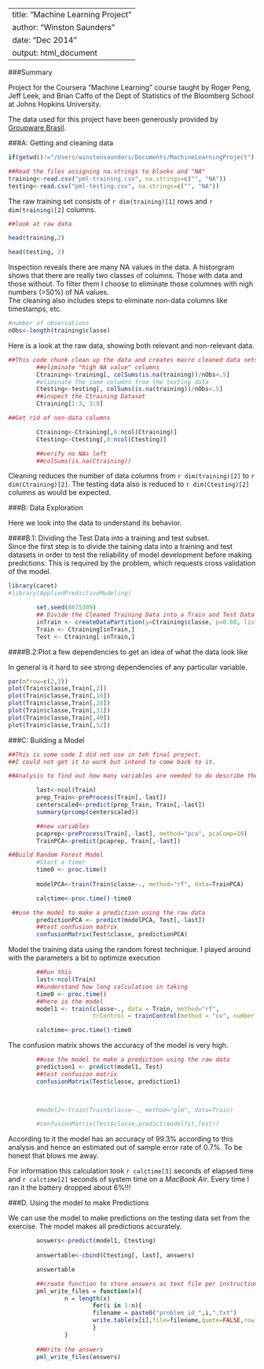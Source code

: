 
---
title: "Machine Learning Project"
author: "Winston Saunders"
date: "Dec 2014"
output: html_document
---

###Summary

Project for the Coursera "Machine Learning" course taught by Roger Peng, Jeff Leek, and Brian Caffo of the Dept of Statistics of the Bloomberg School at Johns Hopkins University.

The data used for this project have been generously provided by [Groupware Brasil](http://groupware.les.inf.puc-rio.br/har). 

###A: Getting and cleaning data

```r

if(getwd()!="/Users/winstonsaunders/Documents/MachineLearningProject") setwd("MachineLearningProject")

##Read the files assigning na.strings to blanks and "NA"
training<-read.csv("pml-training.csv", na.strings=c("", "NA"))
testing<-read.csv("pml-testing.csv", na.strings=c("", "NA"))

```

The raw training set consists of `r dim(training)[1]` rows and `r dim(training)[2]` columns.

```r

##look at raw data

head(training,2)

head(testing, 2)

```

Inspection reveals there are many NA values in the data. A historgram shows that there are really two classes of columns. Those with data and those without. To filter them I choose to eliminate those columnes with nigh numbers (>50%) of NA values.   
The cleaning also includes steps to eliminate non-data columns like timestamps, etc.

```r
#number of observations
nObs<-length(training$classe)
```

Here is a look at the raw data, showing both relevant and non-relevant data.

```r
##This code chunk clean up the data and creates macro cleaned data sets Ctraining and Ctesting.
        ##eliminate "high NA value" columns
        Ctraining<-training[, colSums(is.na(training))/nObs<.5]
        #eliminate the same columns from the testing data 
        Ctesting<-testing[, colSums(is.na(training))/nObs<.5] 
        ##inspect the Ctraining Dataset
        Ctraining[1:3, 3:9]

##Get rid of non-data columns

        Ctraining<-Ctraining[,8:ncol(Ctraining)]
        Ctesting<-Ctesting[,8:ncol(Ctesting)]

        ##verify no NAs left
        ##colSums(is.na(Ctraining))

```

Cleaning reduces the number of data columns from `r dim(training)[2]` to `r dim(Ctraining)[2]`. The testing data also is reduced to `r dim(Ctesting)[2]` columns as would be expected.  

###B: Data Exploration

Here we look into the data to understand its behavior.  

####B.1: Dividing the Test Data into a training and test subset.  
Since the first step is to divide the taining data into a training and test datasets in order to test the reliability of model development before making predictions. This is required by the problem, which requests cross validation of the model.  

```r
library(caret)
#library(AppliedPredictiveModeling)

        set.seed(8675309)
        ## Divide the Cleaned Training Data into a Train and Test Data set
        inTrain <- createDataPartition(y=Ctraining$classe, p=0.60, list=FALSE) 
        Train <- Ctraining[inTrain,] 
        Test <- Ctraining[-inTrain,]

```


####B.2:Plot a few dependencies to get an idea of what the data look like

In general is it hard to see strong dependencies of any particular variable. 
```r

par(mfrow=c(2,3))
plot(Train$classe,Train[,2])
plot(Train$classe,Train[,16])
plot(Train$classe,Train[,28])
plot(Train$classe,Train[,31])
plot(Train$classe,Train[,40])
plot(Train$classe,Train[,52])

```

###C: Building a Model



```r
##This is some code I did not use in teh final project.
##I could not get it to work but intend to come back to it.

##Analysis to find out how many variables are needed to do describe the data.

        last<-ncol(Train)
        prep_Train<-preProcess(Train[,-last])
        centerscaled<-predict(prep_Train, Train[,-last])
        summary(prcomp(centerscaled))


```


```r
        ##new variables
        pcaprep<-preProcess(Train[,-last], method="pca", pcaComp=10)
        TrainPCA<-predict(pcaprep, Train[,-last])

##Build Random Forest Model
        #Start a timer
        time0 <- proc.time()
        
        modelPCA<-train(Train$classe~., method="rf", data=TrainPCA)

        calctime<-proc.time()-time0

 ##use the model to make a prediction using the raw data
        predictionPCA <- predict(modelPCA, Test[,-last])
        ##test confusion matrix
        confusionMatrix(Test$classe, predictionPCA)


```
Model the training data using the random forest technique. I played around with the parameters a bit to optimize execution 

```r
        ##Run this
        last<-ncol(Train)
        ##understand how long calculation in taking
        time0 <- proc.time()
        ##here is the model
        model1 <- train(classe~., data = Train, method="rf", 
                        trControl = trainControl(method = "cv", number = 4, allowParallel = TRUE))

        calctime<-proc.time()-time0
```

The confusion matrix shows the accuracy of the model is very high. 

```r

        ##use the model to make a prediction using the raw data
        prediction1 <- predict(model1, Test)
        ##test confusion matrix
        confusionMatrix(Test$classe, prediction1)

        

        #model2<-train(Train$classe~., method="glm", data=Train)

        #confusionMatrix(Test$classe,predict(modelfit,Test))
```

According to it the model has an accuracy of 99.3% according to this analysis and hence an estimated out of sample error rate of 0.7%. To be honest that blows me away. 

For information this calculation took `r calctime[3]` seconds of elapsed time and `r calctime[2]` seconds of system time on a _MacBook Air_. Every time I ran it the battery dropped about 6%!!!
  
###D. Using the model to make Predictions

We can use the model to make predictions on the testing data set from the exercise. The model makes all predictions accurately. 

```r
        answers<-predict(model1, Ctesting)
        
        answertable<-cbind(Ctesting[, last], answers)

        answertable

```

```r
        ##create function to store answers as text file per instructions
        pml_write_files = function(x){
                n = length(x)
                        for(i in 1:n){
                        filename = paste0("problem_id_",i,".txt")
                        write.table(x[i],file=filename,quote=FALSE,row.names=FALSE,col.names=FALSE)
                        }
                }
 
        ##Write the answers
        pml_write_files(answers)

```
